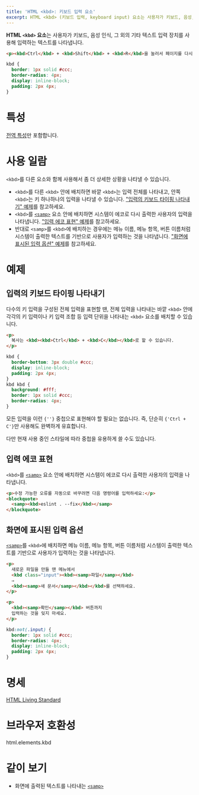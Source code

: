 ```yaml
---
title: 'HTML <kbd>: 키보드 입력 요소'
excerpt: HTML <kbd> (키보드 입력, keyboard input) 요소는 사용자가 키보드, 음성, 기타 다른 텍스트 입력 장치를 사용해 입력하는 텍스트를 나타냅니다.
---
```


**HTML `<kbd>` 요소**는 사용자가 키보드, 음성 인식, 그 외의 기타 텍스트 입력 장치를 사용해 입력하는 텍스트를 나타냅니다.

<Demo height={70} />

```html name=demo
<p><kbd>Ctrl</kbd> + <kbd>Shift</kbd> + <kbd>R</kbd>을 눌러서 페이지를 다시 불러올 수 있습니다.</p>
```

```css name=demo sub
kbd {
  border: 1px solid #ccc;
  border-radius: 4px;
  display: inline-block;
  padding: 2px 4px;
}
```

# 특성

[전역 특성](/docs/Web/HTML/Global_attributes)만 포함합니다.

# 사용 일람

`<kbd>`를 다른 요소와 함께 사용해서 좀 더 상세한 상황을 나타낼 수 있습니다.

- `<kbd>`를 다른 `<kbd>` 안에 배치하면 바깥 `<kbd>`는 입력 전체를 나타내고, 안쪽 `<kbd>`는 키 하나하나의 입력을 나타낼 수 있습니다. ["입력의 키보드 타이핑 나타내기" 예제](#입력의-키보드-타이핑-나타내기)를 참고하세요.
- `<kbd>`를 [`<samp>`](./samp) 요소 안에 배치하면 시스템이 에코로 다시 출력한 사용자의 입력을 나타냅니다. ["입력 에코 표현" 예제](#입력-에코-표현)를 참고하세요.
- 반대로 `<samp>`를 `<kbd>`에 배치하는 경우에는 메뉴 이름, 메뉴 항목, 버튼 이름처럼 시스템이 출력한 텍스트를 기반으로 사용자가 입력하는 것을 나타냅니다. ["화면에 표시된 입력 옵션" 예제](#화면에-표시된-입력-옵션)를 참고하세요.

# 예제

## 입력의 키보드 타이핑 나타내기

다수의 키 입력을 구성된 전체 입력을 표현할 땐, 전체 입력을 나타내는 바깥 `<kbd>` 안에 각각의 키 입력이나 키 입력 조합 등 입력 단위을 나타내는 `<kbd>` 요소를 배치할 수 있습니다.

```html name=keystroke
<p>
  복사는 <kbd><kbd>Ctrl</kbd> + <kbd>C</kbd></kbd>로 할 수 있습니다.
</p>
```

```css name=keystroke
kbd {
  border-bottom: 3px double #ccc;
  display: inline-block;
  padding: 2px 4px;
}
kbd kbd {
  background: #fff;
  border: 1px solid #ccc;
  border-radius: 4px;
}
```

<LiveExample name="keystroke" height={60} />

<Callout childAs="div" color="warn" label="참고">
  <p>
    모든 입력을 이런 <code>{'<kbd>'}</code> 중첩으로 표현해야 할 필요는 없습니다. 즉, 단순히
    <code>{'<kbd>Ctrl</kbd> + <kbd>C</kbd>'}</code>만 사용해도 완벽하게 유효합니다.
  </p>
  <p>다만 현재 사용 중인 스타일에 따라 중첩을 유용하게 쓸 수도 있습니다.</p>
</Callout>

## 입력 에코 표현

`<kbd>`를 [`<samp>`](./samp) 요소 안에 배치하면 시스템이 에코로 다시 출력한 사용자의 입력을 나타냅니다.

```html name=echo
<p>수정 가능한 오류를 자동으로 바꾸려면 다음 명령어를 입력하세요:</p>
<blockquote>
  <samp><kbd>eslint . --fix</kbd></samp>
</blockquote>
```

<LiveExample name="echo" height={80} />

## 화면에 표시된 입력 옵션

[`<samp>`](./samp)를 `<kbd>`에 배치하면 메뉴 이름, 메뉴 항목, 버튼 이름처럼 시스템이 출력한 텍스트를 기반으로 사용자가 입력하는 것을 나타냅니다.

```html name=present
<p>
  새로운 파일을 만들 땐 메뉴에서
  <kbd class="input"><kbd><samp>파일</samp></kbd>
  ⇒
  <kbd><samp>새 문서</samp></kbd></kbd>를 선택하세요.
</p>

<p>
  <kbd><samp>확인</samp></kbd> 버튼까지
  입력하는 것을 잊지 마세요.
</p>
```

```css name=present hidden
kbd:not(.input) {
  border: 1px solid #ccc;
  border-radius: 4px;
  display: inline-block;
  padding: 2px 4px;
}
```

<LiveExample name="present" height={100} />

# 명세

[HTML Living Standard](https://html.spec.whatwg.org/multipage/semantics.html#the-kbd-element)

# 브라우저 호환성

<BrowserCompat>html.elements.kbd</BrowserCompat>

# 같이 보기

- 화면에 출력된 텍스트를 나타내는 [`<samp>`](./samp)
